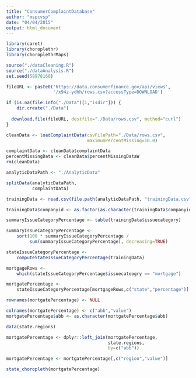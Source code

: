 ```yaml
---
title: "ConsumerComplaintDatabase"
author: "mspcvsp"
date: "04/04/2015"
output: html_document
---
```


```r
library(caret)
library(choroplethr)
library(choroplethrMaps)

source("./dataCleaning.R")
source("./dataAnalysis.R")
set.seed(58978160)

fileURL <- paste0('https://data.consumerfinance.gov/api/views',
                  '/x94z-ydhh/rows.csv?accessType=DOWNLOAD')

if (is.na(file.info("./Data")[1,"isdir"])) {
    dir.create("./Data")
    
  download.file(fileURL, destfile="./Data/rows.csv", method="curl")
}  

cleanData <- loadComplaintData(csvFilePath="./Data/rows.csv",
                               maximumPercentMissing=10.0)

complaintData <- cleanData$complaintData
percentMissingData <- cleanData$percentMissingDataW
rm(cleanData)

analyticDataPath <- "./AnalyticData"

splitData(analyticDataPath,
          complaintData)

trainingData <- read.csv(file.path(analyticDataPath, "trainingData.csv"))

trainingData$companyid <- as.factor(as.character(trainingData$companyid))

summaryIssueCategoryPercentage <- table(trainingData$issuecategory)

summaryIssueCategoryPercentage <-
    sort(100 * summaryIssueCategoryPercentage / 
         sum(summaryIssueCategoryPercentage), decreasing=TRUE)

stateIssueCategoryPercentage <-
    computeStateIssueCategoryPercentage(trainingData)

mortgageRows <-
    which(stateIssueCategoryPercentage$issuecateogry == "mortgage")

mortgatePercentage <-
    stateIssueCategoryPercentage[mortgageRows,c("state","percentage")]

rownames(mortgatePercentage) <- NULL

colnames(mortgatePercentage) <- c("abb","value")
mortgatePercentage$abb <- as.character(mortgatePercentage$abb)

data(state.regions)

mortgatePercentage <- dplyr::left_join(mortgatePercentage,
                                       state.regions,
                                       by=c("abb"))

mortgatePercentage <- mortgatePercentage[,c("region","value")]

state_choropleth(mortgatePercentage)
```
